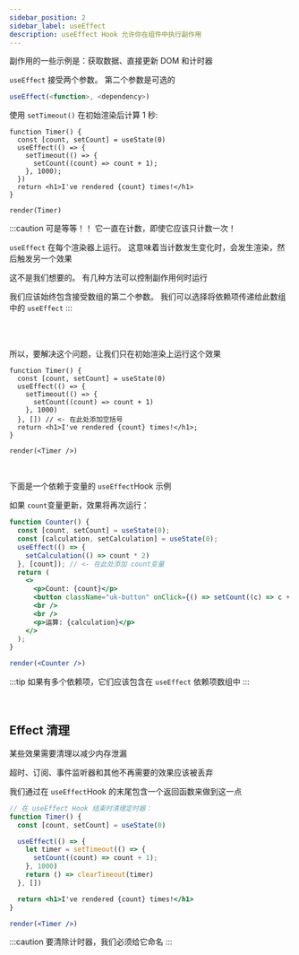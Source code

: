 ```yaml
---
sidebar_position: 2
sidebar_label: useEffect
description: useEffect Hook 允许你在组件中执行副作用
---
```

副作用的一些示例是：获取数据、直接更新 DOM 和计时器

`useEffect` 接受两个参数。 第二个参数是可选的

```js
useEffect(<function>, <dependency>)
```

使用 `setTimeout()` 在初始渲染后计算 1 秒:

```tsx live noInline
function Timer() {
  const [count, setCount] = useState(0)
  useEffect(() => {
    setTimeout(() => {
      setCount((count) => count + 1);
    }, 1000);
  })
  return <h1>I've rendered {count} times!</h1>
}

render(Timer)
```

:::caution
可是等等！！ 它一直在计数，即使它应该只计数一次！

`useEffect` 在每个渲染器上运行。 这意味着当计数发生变化时，会发生渲染，然后触发另一个效果

这不是我们想要的。 有几种方法可以控制副作用何时运行

我们应该始终包含接受数组的第二个参数。 我们可以选择将依赖项传递给此数组中的 `useEffect`
:::

<br />
<br />

所以，要解决这个问题，让我们只在初始渲染上运行这个效果
```tsx live noInline
function Timer() {
  const [count, setCount] = useState(0)
  useEffect(() => {
    setTimeout(() => {
      setCount((count) => count + 1)
    }, 1000)
  }, []) // <- 在此处添加空括号
  return <h1>I've rendered {count} times!</h1>;
}

render(<Timer />)
```

<br />

下面是一个依赖于变量的 `useEffect`Hook 示例

如果 `count`变量更新，效果将再次运行：

```jsx live noInline
function Counter() {
  const [count, setCount] = useState(0);
  const [calculation, setCalculation] = useState(0);
  useEffect(() => {
    setCalculation(() => count * 2)
  }, [count]); // <- 在此处添加 count变量
  return (
    <>
      <p>Count: {count}</p>
      <button className="uk-button" onClick={() => setCount((c) => c + 1)}> * 2</button>
      <br />
      <br />
      <p>运算: {calculation}</p>
    </>
  );
}

render(<Counter />)
```
:::tip
如果有多个依赖项，它们应该包含在 `useEffect` 依赖项数组中
:::

<br />

## Effect 清理

某些效果需要清理以减少内存泄漏

超时、订阅、事件监听器和其他不再需要的效果应该被丢弃

我们通过在 `useEffect`Hook 的末尾包含一个返回函数来做到这一点

```jsx live noInline
// 在 useEffect Hook 结束时清理定时器：
function Timer() {
  const [count, setCount] = useState(0)

  useEffect(() => {
    let timer = setTimeout(() => {
      setCount((count) => count + 1);
    }, 1000)
    return () => clearTimeout(timer)
  }, [])

  return <h1>I've rendered {count} times!</h1>
}

render(<Timer />)
```

:::caution
要清除计时器，我们必须给它命名
:::
